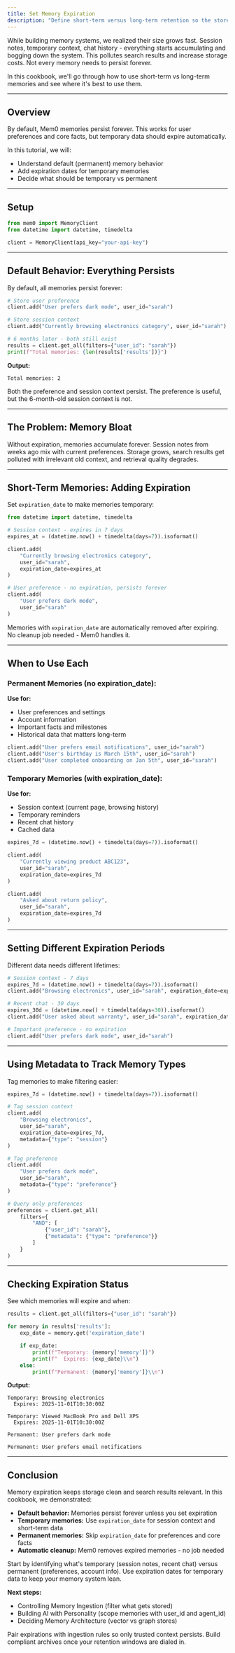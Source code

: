 ```yaml
---
title: Set Memory Expiration
description: "Define short-term versus long-term retention so the store stays fresh."
---
```



While building memory systems, we realized their size grows fast. Session notes, temporary context, chat history - everything starts accumulating and bogging down the system. This pollutes search results and increase storage costs. Not every memory needs to persist forever.

In this cookbook, we'll go through how to use short-term vs long-term memories and see where it's best to use them.

---

## Overview

By default, Mem0 memories persist forever. This works for user preferences and core facts, but temporary data should expire automatically.

In this tutorial, we will:

- Understand default (permanent) memory behavior
- Add expiration dates for temporary memories
- Decide what should be temporary vs permanent

---

## Setup

```python
from mem0 import MemoryClient
from datetime import datetime, timedelta

client = MemoryClient(api_key="your-api-key")
```

---

## Default Behavior: Everything Persists

By default, all memories persist forever:

```python
# Store user preference
client.add("User prefers dark mode", user_id="sarah")

# Store session context
client.add("Currently browsing electronics category", user_id="sarah")

# 6 months later - both still exist
results = client.get_all(filters={"user_id": "sarah"})
print(f"Total memories: {len(results['results'])}")

```

**Output:**

```
Total memories: 2

```

Both the preference and session context persist. The preference is useful, but the 6-month-old session context is not.

---

## The Problem: Memory Bloat

Without expiration, memories accumulate forever. Session notes from weeks ago mix with current preferences. Storage grows, search results get polluted with irrelevant old context, and retrieval quality degrades.

---

## Short-Term Memories: Adding Expiration

Set `expiration_date` to make memories temporary:

```python
from datetime import datetime, timedelta

# Session context - expires in 7 days
expires_at = (datetime.now() + timedelta(days=7)).isoformat()

client.add(
    "Currently browsing electronics category",
    user_id="sarah",
    expiration_date=expires_at
)

# User preference - no expiration, persists forever
client.add(
    "User prefers dark mode",
    user_id="sarah"
)

```

Memories with `expiration_date` are automatically removed after expiring. No cleanup job needed - Mem0 handles it.

---

## When to Use Each

### Permanent Memories (no expiration_date):

**Use for:**

- User preferences and settings
- Account information
- Important facts and milestones
- Historical data that matters long-term

```python
client.add("User prefers email notifications", user_id="sarah")
client.add("User's birthday is March 15th", user_id="sarah")
client.add("User completed onboarding on Jan 5th", user_id="sarah")

```

### Temporary Memories (with expiration_date):

**Use for:**

- Session context (current page, browsing history)
- Temporary reminders
- Recent chat history
- Cached data

```python
expires_7d = (datetime.now() + timedelta(days=7)).isoformat()

client.add(
    "Currently viewing product ABC123",
    user_id="sarah",
    expiration_date=expires_7d
)

client.add(
    "Asked about return policy",
    user_id="sarah",
    expiration_date=expires_7d
)

```

---

## Setting Different Expiration Periods

Different data needs different lifetimes:

```python
# Session context - 7 days
expires_7d = (datetime.now() + timedelta(days=7)).isoformat()
client.add("Browsing electronics", user_id="sarah", expiration_date=expires_7d)

# Recent chat - 30 days
expires_30d = (datetime.now() + timedelta(days=30)).isoformat()
client.add("User asked about warranty", user_id="sarah", expiration_date=expires_30d)

# Important preference - no expiration
client.add("User prefers dark mode", user_id="sarah")

```

---

## Using Metadata to Track Memory Types

Tag memories to make filtering easier:

```python
expires_7d = (datetime.now() + timedelta(days=7)).isoformat()

# Tag session context
client.add(
    "Browsing electronics",
    user_id="sarah",
    expiration_date=expires_7d,
    metadata={"type": "session"}
)

# Tag preference
client.add(
    "User prefers dark mode",
    user_id="sarah",
    metadata={"type": "preference"}
)

# Query only preferences
preferences = client.get_all(
    filters={
        "AND": [
            {"user_id": "sarah"},
            {"metadata": {"type": "preference"}}
        ]
    }
)

```

---

## Checking Expiration Status

See which memories will expire and when:

```python
results = client.get_all(filters={"user_id": "sarah"})

for memory in results['results']:
    exp_date = memory.get('expiration_date')

    if exp_date:
        print(f"Temporary: {memory['memory']}")
        print(f"  Expires: {exp_date}\\n")
    else:
        print(f"Permanent: {memory['memory']}\\n")

```

**Output:**

```
Temporary: Browsing electronics
  Expires: 2025-11-01T10:30:00Z

Temporary: Viewed MacBook Pro and Dell XPS
  Expires: 2025-11-01T10:30:00Z

Permanent: User prefers dark mode

Permanent: User prefers email notifications

```

---

## Conclusion

Memory expiration keeps storage clean and search results relevant. In this cookbook, we demonstrated:

- **Default behavior:** Memories persist forever unless you set expiration
- **Temporary memories:** Use `expiration_date` for session context and short-term data
- **Permanent memories:** Skip `expiration_date` for preferences and core facts
- **Automatic cleanup:** Mem0 removes expired memories - no job needed

Start by identifying what's temporary (session notes, recent chat) versus permanent (preferences, account info). Use expiration dates for temporary data to keep your memory system lean.

**Next steps:**

- Controlling Memory Ingestion (filter what gets stored)
- Building AI with Personality (scope memories with user_id and agent_id)
- Deciding Memory Architecture (vector vs graph stores)

<CardGroup cols={2}>
  <Card title="Control Memory Ingestion" icon="filter" href="/cookbooks/essentials/controlling-memory-ingestion">
    Pair expirations with ingestion rules so only trusted context persists.
  </Card>
  <Card title="Export Memories Safely" icon="download" href="/cookbooks/essentials/exporting-memories">
    Build compliant archives once your retention windows are dialed in.
  </Card>
</CardGroup>
